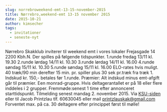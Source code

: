 ```yaml
---
slug: norrebroweekend-emt-13-15-november-2015
title: Nørrebro,weekend-emt 13-15 november 2015
date: 2015-10-21
author: kimsecher
tags:
  - invitationer
  - seneste-nyt
---
```

Nørrebro Skakklub inviterer til weekend emt i vores lokaler Frejasgade 14 2200 Kbh.N.
Der spilles på følgende tidspunkter.
1.runde fredag 13/11 kl. 19.30
2.runde lørdag 14/11 kl. 10.30
3.runde lørdag 14/11 kl. 16.00
4.runde søndag 15/11 kl. 10.30
5.runde søndag 15/11 kl. 16.00
ELO-rates hvis muligt. 40 træk/90 min derefter 15 min. pr. spiller plus 30 sek pr.træk fra træk 1.
Indskud kr. 150,- betales før 1.runde.
Præmier: Alt indskud minus emt-afgift går til præmier.
Een monrad-gruppe. Hvis deltagerantallet er på 18 eller flere inddeles i 2 grupper.
Fremmøde:senest 1 time efter annonceret starttidspunkt.
Tilmelding senest mandag 2. november 2015. Via <a href="http://ksu.dk/kalender/dotnet/viskalender.aspx?id=1498">KSU-siden</a> eller til Jacob Printzlau tlf. 60630045 eller mail printzlauskak@gmail.com
Forventet max. på ca. 30 deltagere efter princippet først til mølle!
